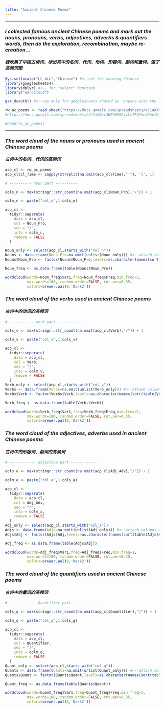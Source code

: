 ```yaml
---
title: "Ancient Chinese Poems"
---
```



---

### **_I collected famous ancient Chinese poems and mark out the nouns, pronouns, verbs, adjectives, adverbs & quantifiers words, then do the exploration, recombination, maybe re-creation..._**
#### **_我收集了中国古诗词，标出其中的名词、代词、动词、形容词、副词和量词，做了高频词图_**

```r
Sys.setlocale("LC_ALL","Chinese") #<--set for showing Chinese 
library(googlesheets4)
library(dplyr) #<-- for "select" function
library("wordcloud")
```

```r

gs4_deauth() #<--use only for googlesheets shared as 'anyone with the link'

rw_ac_poems <- read_sheet("https://docs.google.com/spreadsheets/d/1aKXxr4WZh0FOCivLzTFdYkcCHaulDlG9jtPpoDEUvo0/edit?usp=sharing", sheet = "Poems")
#https://docs.google.com/spreadsheets/d/1aKXxr4WZh0FOCivLzTFdYkcCHaulDlG9jtPpoDEUvo0/edit?usp=sharing

#head(rw_ac_poems)
```

---

### **_The word cloud of the nouns or pronouns used in ancient Chinese poems_**
#### **_古诗中的名词、代词的高频词_**

```r

acp_cl <- rw_ac_poems
acp_cl$cl_Time <- sapply(strsplit(na.omit(acp_cl$Time)," "), '[', 1)

# ---------- noun part ----------

cols_n <- max(stringr::str_count(na.omit(acp_cl$Noun_Pro),"/")) + 1

colm_n <- paste("col_n",1:cols_n)

acp_cl <-
  tidyr::separate(
    data = acp_cl,
    col = Noun_Pro,
    sep = "/",
    into = colm_n,
    remove = FALSE
  )

Noun_only <- select(acp_cl,starts_with("col_n"))
Nouns <- data.frame(Noun_Pro=na.omit(unlist(Noun_only))) #<--attach columns of values into one column
Nouns$Noun_Pro <- factor(Nouns$Noun_Pro,levels=as.character(names(sort(table(Nouns$Noun_Pro),decreasing=T)))) 

Noun_freq <- as.data.frame(table(Nouns$Noun_Pro))

wordcloud(words=Noun_freq$Var1,freq=Noun_freq$Freq,min.freq=1,
          max.words=100, random.order=FALSE, rot.per=0.35,
          colors=brewer.pal(8,'Dark2'))
```

### **_The word cloud of the verbs used in ancient Chinese poems_**
#### **_古诗中的动词的高频词_**

```r
# ----------- verb part -----------

cols_v <- max(stringr::str_count(na.omit(acp_cl$Verb),"/")) + 1

colm_v <- paste("col_v",1:cols_v)

acp_cl <-
  tidyr::separate(
    data = acp_cl,
    col = Verb,
    sep = "/",
    into = colm_v,
    remove = FALSE
  )
Verb_only <- select(acp_cl,starts_with("col_v"))
Verbs <- data.frame(Verbs=na.omit(unlist(Verb_only))) #<--attach columns of values into one column
Verbs$Verb <- factor(Verbs$Verb,levels=as.character(names(sort(table(Verbs$Verb),decreasing=T))))

Verb_freq <- as.data.frame(table(Verbs$Verb))

wordcloud(words=Verb_freq$Var1,freq=Verb_freq$Freq,min.freq=1,
          max.words=100, random.order=FALSE, rot.per=0.35,
          colors=brewer.pal(8,'Dark2'))
```

### **_The word cloud of the adjectives, adverbs used in ancient Chinese poems_**
#### **_古诗中的形容词、副词的高频词_**

```r
# ------------ adjective part ------------

cols_a <- max(stringr::str_count(na.omit(acp_cl$Adj_Adv),"/")) + 1

colm_a <- paste("col_a",1:cols_a)

acp_cl <-
  tidyr::separate(
    data = acp_cl,
    col = Adj_Adv,
    sep = "/",
    into = colm_a,
    remove = FALSE
  )
Adj_only <- select(acp_cl,starts_with("col_a"))
Adjs <- data.frame(Adjs=na.omit(unlist(Adj_only))) #<--attach columns of values into one column
Adjs$Adj <- factor(Adjs$Adj,levels=as.character(names(sort(table(Adjs$Adj),decreasing=T))))

Adj_freq <- as.data.frame(table(Adjs$Adj))

wordcloud(words=Adj_freq$Var1,freq=Adj_freq$Freq,min.freq=1,
          max.words=100, random.order=FALSE, rot.per=0.35,
          colors=brewer.pal(8,'Dark2'))

```

### **_The word cloud of the quantifiers used in ancient Chinese poems_**
#### **_古诗中的量词的高频词_**

```r
# ------------ Quantifier part ------------

cols_q <- max(stringr::str_count(na.omit(acp_cl$Quantifier),"/")) + 1

colm_q <- paste("col_q",1:cols_q)

acp_cl <-
  tidyr::separate(
    data = acp_cl,
    col = Quantifier,
    sep = "/",
    into = colm_q,
    remove = FALSE
  )
Quant_only <- select(acp_cl,starts_with("col_q"))
Quants <- data.frame(Quants=na.omit(unlist(Quant_only))) #<--attach columns of values into one column
Quants$Quant <- factor(Quants$Quant,levels=as.character(names(sort(table(Quants$Quant),decreasing=T))))

Quant_freq <- as.data.frame(table(Quants$Quant))

wordcloud(words=Quant_freq$Var1,freq=Quant_freq$Freq,min.freq=1,
          max.words=100, random.order=FALSE, rot.per=0.35,
          colors=brewer.pal(8,'Dark2'))

```